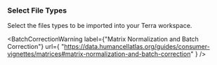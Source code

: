 
### Select File Types

Select the files types to be imported into your Terra workspace.

<BatchCorrectionWarning
  label={"Matrix Normalization and Batch Correction"}
  url={
    "https://data.humancellatlas.org/guides/consumer-vignettes/matrices#matrix-normalization-and-batch-correction"
  }
/>
